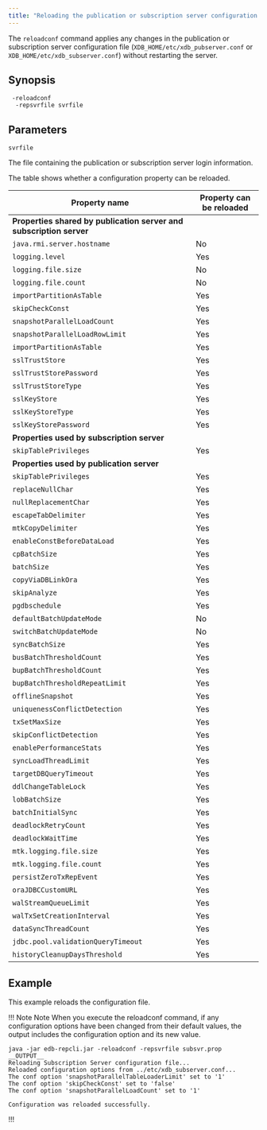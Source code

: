 ```yaml
---
title: "Reloading the publication or subscription server configuration file (reloadconf)"
---
```


<div id="reload_conf_file" class="registered_link"></div>

The `reloadconf` command applies any changes in the publication or subscription server configuration file (`XDB_HOME/etc/xdb_pubserver.conf` or `XDB_HOME/etc/xdb_subserver.conf`) without restarting the server.

## Synopsis

```shell
 -reloadconf 
  -repsvrfile svrfile
```

## Parameters

`svrfile`
  
The file containing the publication or subscription server login information.

The table shows whether a configuration property can be reloaded.

| Property name                                                       |  Property can be reloaded |
| ------------------------------------------------------------------- | ------------------------- | 
| **Properties shared by publication server and subscription server** |                           |
| `java.rmi.server.hostname`                                          | No                        |
| `logging.level`                                                     | Yes                       |
| `logging.file.size`                                                 | No                        |
| `logging.file.count`                                                | No                        |
| `importPartitionAsTable`                                            | Yes                       |
| `skipCheckConst`                                                    | Yes                       |
| `snapshotParallelLoadCount`                                         | Yes                       |
| `snapshotParallelLoadRowLimit`                                      | Yes                       |
| `importPartitionAsTable`                                            | Yes                       |
| `sslTrustStore`                                                     | Yes                       |
| `sslTrustStorePassword`                                             | Yes                       |
| `sslTrustStoreType`                                                 | Yes                       |
| `sslKeyStore`                                                       | Yes                       |
| `sslKeyStoreType`                                                   | Yes                       |
| `sslKeyStorePassword`                                               | Yes                       |
| **Properties used by subscription server**                          |                           |
| `skipTablePrivileges`                                               | Yes                       |
| **Properties used by publication server**                           |                           |
| `skipTablePrivileges`                                               | Yes |
| `replaceNullChar`                                                   | Yes                                                                                                                                           |
| `nullReplacementChar`       | Yes                                                                                                                                      |
| `escapeTabDelimiter`           | Yes
| `mtkCopyDelimiter`           | Yes   
| `enableConstBeforeDataLoad`           | Yes        
| `cpBatchSize`           | Yes    
| `batchSize`           | Yes    
| `copyViaDBLinkOra`           | Yes   
| `skipAnalyze`           | Yes  
| `pgdbschedule`           | Yes  
| `defaultBatchUpdateMode`           | No
| `switchBatchUpdateMode`           | No        
| `syncBatchSize`           | Yes    
| `busBatchThresholdCount`           | Yes    
| `bupBatchThresholdCount`           | Yes   
| `bupBatchThresholdRepeatLimit`           | Yes  
| `offlineSnapshot`           | Yes  
| `uniquenessConflictDetection`           | Yes
| `txSetMaxSize`           | Yes
| `skipConflictDetection`           | Yes
| `enablePerformanceStats`           | Yes
| `syncLoadThreadLimit`           | Yes
| `targetDBQueryTimeout`          | Yes
| `ddlChangeTableLock`          | Yes
| `lobBatchSize`          | Yes
| `batchInitialSync`          | Yes
| `deadlockRetryCount`          | Yes
| `deadlockWaitTime`          | Yes
| `mtk.logging.file.size`          | Yes
| `mtk.logging.file.count`          | Yes
| `persistZeroTxRepEvent`          | Yes
| `oraJDBCCustomURL`          | Yes
| `walStreamQueueLimit`          | Yes
| `walTxSetCreationInterval`          | Yes
| `dataSyncThreadCount`          | Yes
| `jdbc.pool.validationQueryTimeout`          | Yes
| `historyCleanupDaysThreshold`          | Yes

## Example

This example reloads the configuration file.

!!! Note Note
When you execute the reloadconf command, if any configuration options have been changed from their default values, the output includes the configuration option and its new value. 

```shell
java -jar edb-repcli.jar -reloadconf -repsvrfile subsvr.prop
__OUTPUT__
Reloading Subscription Server configuration file...
Reloaded configuration options from ../etc/xdb_subserver.conf...
The conf option 'snapshotParallelTableLoaderLimit' set to '1'
The conf option 'skipCheckConst' set to 'false'
The conf option 'snapshotParallelLoadCount' set to '1'

Configuration was reloaded successfully.
```
!!!
